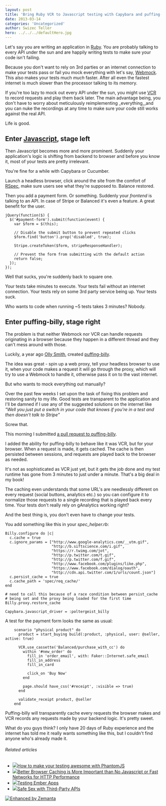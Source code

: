 ```yaml
---
layout: post
title: 'Bring Ruby VCR to Javascript testing with Capybara and puffing-billy'
date: 2013-03-14
categories: 'Uncategorized'
author: Swizec Teller
hero: ../../../defaultHero.jpg
---
```

Let's say you are writing an application in [Ruby](http://www.ruby-lang.org/ "Ruby (programming language)"). You are probably talking to every API under the sun and are happily writing tests to make sure your code isn't failing.



Because you don't want to rely on 3rd parties or an internet connection to make your tests pass or fail you mock everything with let's say, [Webmock](https://github.com/bblimke/webmock). This also makes your tests much _much_ faster. After all even the fastest internet is much slower than the processor talking to its memory.



If you're too lazy to mock out every API under the sun, you might use [VCR](https://www.relishapp.com/vcr/vcr/docs) to record requests and play them back later. The main advantage being, you don't have to worry about meticulously reimplementing _everything,_and you can nuke the recordings at any time to make sure your code still works against the real API.



Life is good.

## Enter [Javascript](http://en.wikipedia.org/wiki/JavaScript "JavaScript"), stage left

Then Javascript becomes more and more prominent. Suddenly your application's logic is shifting from backend to browser and before you know it, most of your tests are pretty irrelevant.



You're fine for a while with Capybara or Cucumber.



Launch a headless browser, click around the site from the comfort of [RSpec](http://rspec.info/ "RSpec"), make sure users see what they're supposed to. Balance restored.



Then you add a payment form. Or something. Suddenly your _frontend_ is talking to an API. In case of Stripe or Balanced it's even a feature. A great benefit for the user.

```
jQuery(function($) {
  $('#payment-form').submit(function(event) {
    var $form = $(this);

    // Disable the submit button to prevent repeated clicks
    $form.find('button').prop('disabled', true);

    Stripe.createToken($form, stripeResponseHandler);

    // Prevent the form from submitting with the default action
    return false;
  });
});
```

Well that sucks, you're suddenly back to square one.



Your tests take minutes to execute. Your tests fail without an internet connection. Your tests rely on some 3rd party service being up. Your tests suck.



Who wants to code when running ~5 tests takes 3 minutes? Nobody.

## Enter puffing-billy, stage right

The problem is that neither Webmock nor VCR can handle requests originating in a browser because they happen in a different thread and they can't mess around with those.



Luckily, a year ago [Olly Smith](https://github.com/oesmith), created [puffing-billy](https://github.com/oesmith/puffing-billy).



The idea was great - spin up a web proxy, tell your headless browser to use it, when your code makes a request it will go through the proxy, which will try to use a Webmock to handle it, otherwise pass it on to the vast internet.



But who wants to mock everything out manually?



Over the past few weeks I set upon the task of fixing this problem and restoring sanity to my life. Good tests are transparent to the application and I'll be damned if I use any of the suggested solutions on the internet like _"Well you just put a switch in your code that knows if you're in a test and then doesn't talk to Stripe"_



Screw that.



This morning I submitted [a pull request to puffing-billy](https://github.com/oesmith/puffing-billy/pull/7).



I added the ability for puffing-billy to behave like it was VCR, but for your browser. When a request is made, it gets cached. The cache is then persisted between sessions, and requests are played back to the browser as needed.



It's not as sophisticated as VCR just yet, but it gets the job done and my test runtime has gone from 3 minutes to just under a minute. That's a big deal in my book!



The caching even understands that some URL's are needlessly different on every request (social buttons, analytics etc.) so you can configure it to normalize those requests to a single recording that is played back every time. Your tests don't really rely on gAnalytics working right?



And the best thing is, you don't even have to change your tests.



You add something like this in your _spec_helper.rb_:

```
Billy.configure do |c|
  c.cache = true
  c.ignore_params = ["http://www.google-analytics.com/__utm.gif",
                     "http://b.siftscience.com/i.gif",
                     "https://r.twimg.com/jot",
                     "http://p.twitter.com/t.gif",
                     "http://p.twitter.com/f.gif",
                     "http://www.facebook.com/plugins/like.php",
                     "https://www.facebook.com/dialog/oauth",
                     "http://cdn.api.twitter.com/1/urls/count.json"]
  c.persist_cache = true
  c.cache_path = 'spec/req_cache/'
end

# need to call this because of a race condition between persist_cache
# being set and the proxy being loaded for the first time
Billy.proxy.restore_cache

Capybara.javascript_driver = :poltergeist_billy
```

A test for the payment form looks the same as usual:

```
    scenario "physical product" do
      product = start_buying build(:product, :physical, user: @seller, active: true)

      VCR.use_cassette('Balanced/purchase_with_cc') do
        within '#new_order' do
          fill_in 'order_email', with: Faker::Internet.safe_email
          fill_in_address
          fill_in_card

          click_on 'Buy Now'
        end

        page.should have_css('#receipt', :visible => true)
      end

      validate_receipt product, @seller
    end
```

Puffing-billy will transparently cache every requests the browser makes and VCR records any requests made by your backend logic. It's pretty sweet.



What do you guys think? I only have 20 days of Ruby experience and the internet has told me it really wants something like this, but I couldn't find anyone who's already made it.

###### Related articles

- [![](http://i.zemanta.com/144898901_80_80.jpg)](http://blog.codeship.io/2013/02/11/Using-PhantomJS-for-backend-tests.html)[How to make your testing awesome with PhantomJS](http://blog.codeship.io/2013/02/11/Using-PhantomJS-for-backend-tests.html)
- [![](http://i.zemanta.com/noimg_26_80_80.jpg)](http://highscalability.com/blog/2013/1/30/better-browser-caching-is-more-\important-than-no-javascript.html)[Better Browser Caching is More Important than No Javascript or Fast Networks for HTTP Performance](http://highscalability.com/blog/2013/1/30/better-browser-caching-is-more-\important-than-no-javascript.html)
- [![](http://i.zemanta.com/145879258_80_80.jpg)](http://www.slideshare.net/jo_liss/testing-ember-apps)[Testing Ember Apps](http://www.slideshare.net/jo_liss/testing-ember-apps)
- [![](http://i.zemanta.com/152051710_80_80.jpg)](http://www.slideshare.net/SmartBear_Software/safe-sex-with-thirdparty-apis)[Safe Sex with Third-Party APIs](http://www.slideshare.net/SmartBear_Software/safe-sex-with-thirdparty-apis)

[![Enhanced by Zemanta](http://img.zemanta.com/zemified_e.png?x-id=e69c073b-038f-4dc0-8a7f-21131f8ce412)](http://www.zemanta.com/?px "Enhanced by Zemanta")